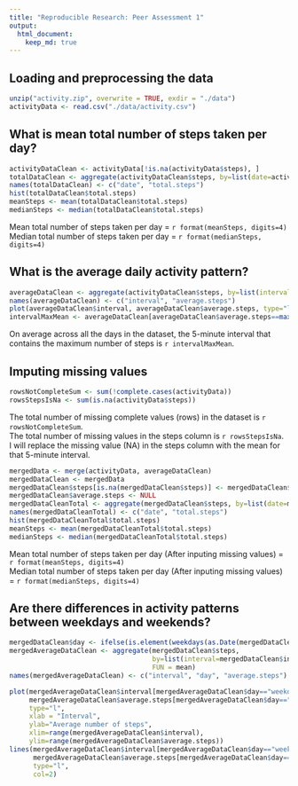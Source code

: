 ```yaml
---
title: "Reproducible Research: Peer Assessment 1"
output: 
  html_document:
    keep_md: true
---
```



## Loading and preprocessing the data
```r
unzip("activity.zip", overwrite = TRUE, exdir = "./data")
activityData <- read.csv("./data/activity.csv")
```

## What is mean total number of steps taken per day?
```r
activityDataClean <- activityData[!is.na(activityData$steps), ]
totalDataClean <- aggregate(activityDataClean$steps, by=list(date=activityDataClean$date), FUN = sum)
names(totalDataClean) <- c("date", "total.steps")
hist(totalDataClean$total.steps)
meanSteps <- mean(totalDataClean$total.steps)
medianSteps <- median(totalDataClean$total.steps)
```
Mean total number of steps taken per day = `r format(meanSteps, digits=4)`  
Median total number of steps taken per day = `r format(medianSteps, digits=4)`  

## What is the average daily activity pattern?
```r
averageDataClean <- aggregate(activityDataClean$steps, by=list(interval=activityDataClean$interval), FUN = mean)
names(averageDataClean) <- c("interval", "average.steps")
plot(averageDataClean$interval, averageDataClean$average.steps, type="l", xlab = "Interval", ylab="Average number of steps")
intervalMaxMean <- averageDataClean[averageDataClean$average.steps==max(averageDataClean$average.steps), "interval"]
```
On average across all the days in the dataset, the 5-minute interval that contains the maximum number of steps is `r intervalMaxMean`.

## Imputing missing values
```r
rowsNotCompleteSum <- sum(!complete.cases(activityData))
rowsStepsIsNa <- sum(is.na(activityData$steps))
```
The total number of missing complete values (rows) in the dataset is `r rowsNotCompleteSum`.  
The total number of missing values in the steps column is `r rowsStepsIsNa`.  
I will replace the missing value (NA) in the steps column with the mean for that 5-minute interval.

```r
mergedData <- merge(activityData, averageDataClean)
mergedDataClean <- mergedData
mergedDataClean$steps[is.na(mergedDataClean$steps)] <- mergedDataClean$average.steps[is.na(mergedDataClean$steps)]
mergedDataClean$average.steps <- NULL
mergedDataCleanTotal <- aggregate(mergedDataClean$steps, by=list(date=mergedDataClean$date), FUN = sum)
names(mergedDataCleanTotal) <- c("date", "total.steps")
hist(mergedDataCleanTotal$total.steps)
meanSteps <- mean(mergedDataCleanTotal$total.steps)
medianSteps <- median(mergedDataCleanTotal$total.steps)
```
Mean total number of steps taken per day (After inputing missing values) = `r format(meanSteps, digits=4)`  
Median total number of steps taken per day (After inputing missing values) = `r format(medianSteps, digits=4)`  

## Are there differences in activity patterns between weekdays and weekends?
```r
mergedDataClean$day <- ifelse(is.element(weekdays(as.Date(mergedDataClean$date, format = "%Y-%m-%d")), c("Saturday", "Sunday")), "weekend", "weekday")
mergedAverageDataClean <- aggregate(mergedDataClean$steps,
                                    by=list(interval=mergedDataClean$interval, day=mergedDataClean$day),
                                    FUN = mean)
names(mergedAverageDataClean) <- c("interval", "day", "average.steps")

plot(mergedAverageDataClean$interval[mergedAverageDataClean$day=="weekday"],
     mergedAverageDataClean$average.steps[mergedAverageDataClean$day=="weekday"],
     type="l",
     xlab = "Interval",
     ylab="Average number of steps",
     xlim=range(mergedAverageDataClean$interval),
     ylim=range(mergedAverageDataClean$average.steps))
lines(mergedAverageDataClean$interval[mergedAverageDataClean$day=="weekend"],
      mergedAverageDataClean$average.steps[mergedAverageDataClean$day=="weekend"],
      type="l",
      col=2)
```
